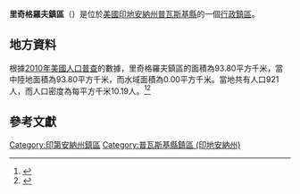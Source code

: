 {{noteTA
|G1=USState
|G2=地名
|G3=Unit
}}
{{Infobox settlement
|official_name            = 里奇格羅夫鎮區
|native_name = Rich Grove Township
|settlement_type          = [[行政鎮區|行政鎮區]]
|image_skyline            = 
|imagesize                = 
|image_map                = Map highlighting Rich Grove Township, Pulaski County, Indiana.svg
|mapsize                  = 250px
|pushpin_map  =USA Indiana
|pushpin_label = 里奇格羅夫鎮區
|pushpin_label_position   = top
|pushpin_map_caption      = 里奇格羅夫鎮區在印地安納州的位置
|subdivision_type         = [[世界政區索引|國家]]
|subdivision_type1        = [[美国州份|州份]]
|subdivision_type2        = [[印地安納州行政区划|縣]]
|subdivision_name         = [[美国|美国]]
|subdivision_name1        = [[印地安納州|印地安納州]]
|subdivision_name2        = [[普瓦斯基縣_(印地安納州)|普瓦斯基縣]]
|elevation_ft             = 686
|elevation_m              = 209
|timezone                 = [[北美东部時區|北美东部時區]]
|area_total_km2           = 93.80
|area_land_km2            = 93.80
|area_water_km2           = 0.00
|area_total_sq_mi         = 
|area_land_sq_mi          = 
|area_water_sq_mi         = 
|population_as_of         = [[2010年美國人口普查|2010]]
|population_footnotes     = 
|population_total         = 921
|population_density_km2   = auto
|population_density_sq_mi = auto
|utc_offset               = -5
|coordinates              = {{coord|40|57|26|N|86|52|32|W|type:city_region:US-AL_source:GNS-enwiki|display=inline,title}}
| coor_pinpoint           = 
| coordinates_footnotes   = 
|timezone_DST             = EDT
|utc_offset_DST           = -4
|postal_code_type         = [[美國郵區編號|郵區編號]]
|postal_code              = 46366, 46996, 47957
|area_code                = {{link-en|电话区号574|Area code 574|574}}
|blank_name = [[地名信息系统|GNIS ID]]
|blank_info = 453788
}}
'''里奇格羅夫鎮區'''（{{lang-en|Rich Grove Township}}）是位於[[美國|美國]][[印地安納州|印地安納州]][[普瓦斯基縣_(印地安納州)|普瓦斯基縣]]的一個[[行政鎮區|行政鎮區]]。

== 地方資料 ==
根據[[2010年美國人口普查|2010年美國人口普查]]的數據，里奇格羅夫鎮區的面積為93.80平方千米，當中陸地面積為93.80平方千米，而水域面積為0.00平方千米。當地共有人口921人，而人口密度為每平方千米10.19人。<ref name="GR8">{{cite web|url=http://factfinder2.census.gov|publisher=[[美国人口调查局|美国人口调查局]]|accessdate=2011-05-14|title=American FactFinder|archive-date=2013-09-11|archive-url=https://web.archive.org/web/20130911234518/http://factfinder2.census.gov/|dead-url=no}}</ref><ref>{{cite web|url=https://www.citypopulation.de/en/usa/indiana/admin/|title=USA: Indiana (Counties and Townships) - City Population}}</ref>

== 參考文獻 ==
{{reflist}}

{{普瓦斯基縣 (印地安納州)}}

{{DEFAULTSORT:Rich Grove Township}}
[[Category:印第安納州鎮區|Category:印第安納州鎮區]]
[[Category:普瓦斯基縣鎮區_(印地安納州)|Category:普瓦斯基縣鎮區 (印地安納州)]]

{{Indiana-geo-stub}}